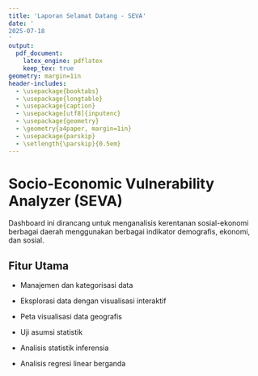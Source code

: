 ```yaml
---
title: 'Laporan Selamat Datang - SEVA'
date: '
2025-07-18
'
output:
  pdf_document:
    latex_engine: pdflatex
    keep_tex: true
geometry: margin=1in
header-includes:
  - \usepackage{booktabs}
  - \usepackage{longtable}
  - \usepackage{caption}
  - \usepackage[utf8]{inputenc}
  - \usepackage{geometry}
  - \geometry{a4paper, margin=1in}
  - \usepackage{parskip}
  - \setlength{\parskip}{0.5em}
---
```


# Socio-Economic Vulnerability Analyzer (SEVA)

Dashboard ini dirancang untuk menganalisis kerentanan sosial-ekonomi berbagai daerah menggunakan berbagai indikator demografis, ekonomi, dan sosial.


## Fitur Utama

- Manajemen dan kategorisasi data

- Eksplorasi data dengan visualisasi interaktif

- Peta visualisasi data geografis

- Uji asumsi statistik

- Analisis statistik inferensia

- Analisis regresi linear berganda
